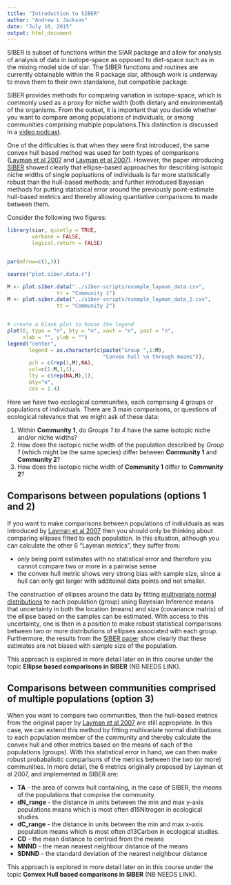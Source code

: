 ```yaml
---
title: "Introduction to SIBER"
author: "Andrew L Jackson"
date: "July 10, 2015"
output: html_document
---
```


SIBER is subset of functions within the SIAR package and allow for analysis of analysis of data in isotope-space as opposed to diet-space such as in the mixing model side of siar. The SIBER functions and routines are currently obtainable within the R package siar, although work is underway to move them to their own standalone, but compatible package.

SIBER provides methods for comparing variation in isotope-space, which is commonly used as a proxy for niche width (both dietary and environmental) of the organisms. From the outset, it is important that you decide whether you want to compare among populations of individuals, or among communities comprising multiple populations.This distinction is discussed in a [video podcast](http://www.tcd.ie/Zoology/research/research/theoretical/Rpodcastsfiles/siber/siber_intro.mp4).

One of the difficulties is that when they were first introduced, the same convex hull based method was used for both types of comparisons ([Layman et al 2007](https://scholar.google.com/citations?view_op=view_citation&hl=en&user=6yV_oeoAAAAJ&citation_for_view=6yV_oeoAAAAJ:u-x6o8ySG0sC) and [Layman et al 2007](https://scholar.google.com/citations?view_op=view_citation&hl=en&user=6yV_oeoAAAAJ&citation_for_view=6yV_oeoAAAAJ:9yKSN-GCB0IC)). However, the paper introducing [SIBER ](https://scholar.google.com/citations?view_op=view_citation&hl=en&user=E0sB7fUAAAAJ&citation_for_view=E0sB7fUAAAAJ:_FxGoFyzp5QC) showed clearly that ellipse-based approaches for describing isotopic niche widths of single popluations of individuals is far more statistically robust than the hull-based methods; and further introduced Bayesian methods for putting statistical error around the previously point-estimate hull-based metrics and thereby allowing quantiative comparisons to made between them.

Consider the following two figures:

```r

library(siar, quietly = TRUE,
        verbose = FALSE,
        logical.return = FALSE)


par(mfrow=c(1,3))

source("plot.siber.data.r")

M <- plot.siber.data("../siber-scripts/example_layman_data.csv",
                tt = "Community 1")
M <- plot.siber.data("../siber-scripts/example_layman_data_2.csv",
                tt = "Community 2")


# create a blank plot to house the legend
plot(0, type = "n", bty = "n", xaxt = "n", yaxt = "n",
     xlab = "", ylab = "")
legend("center",
       legend = as.character(c(paste("Group ",1:M),
                               "Convex hull \n through means")),
       pch = c(rep(1,M),NA),
       col=c(1:M,1,1),
       lty = c(rep(NA,M),1),
       bty="n",
       cex = 1.4)

```

Here we have two ecological communities, each comprising 4 groups or populations of individuals. There are 3 main comparisons, or questions of ecological relevance that we might ask of these data:

1. Within __Community 1__, do _Groups 1 to 4_ have the same isotopic niche and/or niche widths?
2. How does the isotopic niche width of the population described by _Group 1_ (which might be the same species) differ between __Community 1__ and __Community 2__?
3. How does the isotopic niche width of __Community 1__ differ to __Community 2__? 


## Comparisons between populations (options 1 and 2)
If you want to make comparisons between populations of individuals as was introduced by [Layman et al 2007](https://scholar.google.com/citations?view_op=view_citation&hl=en&user=6yV_oeoAAAAJ&citation_for_view=6yV_oeoAAAAJ:9yKSN-GCB0IC) then you should only be thinking about comparing ellipses fitted to each population. In this situation, although you can calculate the other 6 "Layman metrics", they suffer from:

* only being point estimates with no statistical error and therefore you cannot compare two or more in a pairwise sense
* the convex hull metric shows very strong bias with sample size, since a hull can only get larger with additoinal data points and not smaller.

The construction of ellipses around the data by fitting [multivariate normal distributions](https://en.wikipedia.org/wiki/Multivariate_normal_distribution) to each population (group) using Bayesian Inference means that uncertainty in both the location (means) and size (covariance matrix) of the ellipse based on the samples can be estimated. With access to this uncertainty, one is then in a position to make robust statistical comparisons between two or more distributions of ellipses associated with each group. Furthermore, the results from the [SIBER paper](https://scholar.google.com/citations?view_op=view_citation&hl=en&user=E0sB7fUAAAAJ&citation_for_view=E0sB7fUAAAAJ:_FxGoFyzp5QC) show clearly that these estimates are not biased with sample size of the population.

This approach is explored in more detail later on in this course under the topic __Ellipse based comparisons in SIBER__ (NB NEEDS LINK).

## Comparisons between communities comprised of multiple populations (option 3)

When you want to compare two communities, then the hull-based metrics from the original paper by [Layman et al 2007](https://scholar.google.com/citations?view_op=view_citation&hl=en&user=6yV_oeoAAAAJ&citation_for_view=6yV_oeoAAAAJ:u-x6o8ySG0sC) are still appropriate. In this case, we can extend this method by fitting multivariate normal distributions to each population member of the community and thereby calculate the convex hull and other metrics based on the means of each of the populations (groups). With this statistical error in hand, we can then make robust probabalistic comparisons of the metrics between the  two (or more) communities. In more detail, the 6 metrics originally proposed by Layman et al 2007, and implemented in SIBER are:

* __TA__ - the area of convex hull containing, in the case of SIBER, the means of the populations that comprise the community.
* __dN_range__ - the distance in units between the min and max y-axis populations means which is most often d15Nitrogen in ecological studies.
* __dC_range__ - the distance in units between the min and max x-axis population means which is most often d13Carbon in ecological studies.
* __CD__ - the mean distance to centroid from the means
* __MNND__ - the mean nearest neighbour distance of the means
* __SDNND__ - the standard deviation of the nearest neighbour distance

This approach is explored in more detail later on in this course under the topic __Convex Hull based comparisons in SIBER__ (NB NEEDS LINK).





